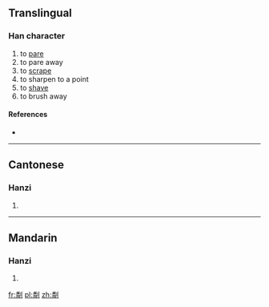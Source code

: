 ==Translingual==

===Han character===
{{Han char|rn=18|rad=刀|as=12|sn=14|four=|canj=火手中弓 (FQLN)}}

# to [[pare]]
# to pare away
# to [[scrape]]
# to sharpen to a point
# to [[shave]]
# to brush away

====References====
* {{Han ref|kx=0143.420|hdz=10356.060|uh=3502|ud=13570}}

----

==Cantonese==

===Hanzi===
{{yue-hanzi|jyut=|y=leun4}}

# {{defn|Cantonese|sort=刀12}}

----

==Mandarin==

===Hanzi===
{{cmn-hanzi|pin=[[lín]] ([[lin2]])|wg=lin<sup>2</sup>}}

# {{defn|Mandarin|sort=刀12}}

[[fr:㔂]]
[[pl:㔂]]
[[zh:㔂]]